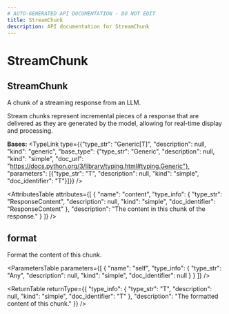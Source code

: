 ```yaml
---
# AUTO-GENERATED API DOCUMENTATION - DO NOT EDIT
title: StreamChunk
description: API documentation for StreamChunk
---
```


# StreamChunk

## <ApiType type="Class" path="responses/stream_chunk/StreamChunk" symbolName="StreamChunk" /> StreamChunk

A chunk of a streaming response from an LLM.

Stream chunks represent incremental pieces of a response that are delivered
as they are generated by the model, allowing for real-time display and processing.

**Bases:** 
<TypeLink type={{"type_str": "Generic[T]", "description": null, "kind": "generic", "base_type": {"type_str": "Generic", "description": null, "kind": "simple", "doc_url": "https://docs.python.org/3/library/typing.html#typing.Generic"}, "parameters": [{"type_str": "T", "description": null, "kind": "simple", "doc_identifier": "T"}]}} />

<AttributesTable
  attributes={[
  {
    "name": "content",
    "type_info": {
      "type_str": "ResponseContent",
      "description": null,
      "kind": "simple",
      "doc_identifier": "ResponseContent"
    },
    "description": "The content in this chunk of the response."
  }
]}
/>

## <ApiType type="Function" path="responses/stream_chunk/StreamChunk" symbolName="format" /> format

Format the content of this chunk.

<ParametersTable
  parameters={[
  {
    "name": "self",
    "type_info": {
      "type_str": "Any",
      "description": null,
      "kind": "simple",
      "doc_identifier": null
    }
  }
]}
/>

<ReturnTable
  returnType={{
  "type_info": {
    "type_str": "T",
    "description": null,
    "kind": "simple",
    "doc_identifier": "T"
  },
  "description": "The formatted content of this chunk."
}}
/>


